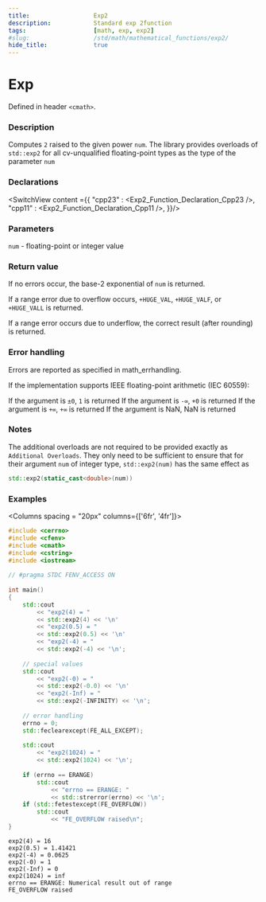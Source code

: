 ```yaml
---
title:                  Exp2
description:            Standard exp 2function
tags:                   [math, exp, exp2]
#slug:                  /std/math/mathematical_functions/exp2/
hide_title:             true
---
```



<!----------------- Codes ---------------------->

# Exp

Defined in header `<cmath>`.

### Description

Computes `2` raised to the given power `num`. The library provides overloads of `std::exp2` for all cv-unqualified floating-point types as the type of the parameter `num`

### Declarations

<SwitchView content ={{
    "cpp23" : <Exp2_Function_Declaration_Cpp23 />,
    "cpp11" : <Exp2_Function_Declaration_Cpp11 />,
}}/>


### Parameters
 
`num` - floating-point or integer value

### Return value

If no errors occur, the base-2 exponential of `num` is returned.

If a range error due to overflow occurs, `+HUGE_VAL`, `+HUGE_VALF`, or `+HUGE_VALL` is returned.

If a range error occurs due to underflow, the correct result (after rounding) is returned.


### Error handling

Errors are reported as specified in math_errhandling.

If the implementation supports IEEE floating-point arithmetic (IEC 60559):

If the argument is `±0`, `1` is returned
If the argument is `-∞`, `+0` is returned
If the argument is `+∞`, `+∞` is returned
If the argument is NaN, NaN is returned

### Notes

The additional overloads are not required to be provided exactly as `Additional Overloads`. 
They only need to be sufficient to ensure that for their argument `num` of integer type, 
`std::exp2(num)` has the same effect as 
```cpp
std::exp2(static_cast<double>(num))
```

### Examples



<Columns spacing = "20px" columns={['6fr', '4fr']}>
<div>

```cpp
#include <cerrno>
#include <cfenv>
#include <cmath>
#include <cstring>
#include <iostream>
 
// #pragma STDC FENV_ACCESS ON
 
int main()
{
    std::cout 
        << "exp2(4) = " 
        << std::exp2(4) << '\n'
        << "exp2(0.5) = " 
        << std::exp2(0.5) << '\n'
        << "exp2(-4) = " 
        << std::exp2(-4) << '\n';
 
    // special values
    std::cout 
        << "exp2(-0) = " 
        << std::exp2(-0.0) << '\n'
        << "exp2(-Inf) = " 
        << std::exp2(-INFINITY) << '\n';
 
    // error handling
    errno = 0;
    std::feclearexcept(FE_ALL_EXCEPT);
 
    std::cout 
        << "exp2(1024) = " 
        << std::exp2(1024) << '\n';
 
    if (errno == ERANGE)
        std::cout 
            << "errno == ERANGE: " 
            << std::strerror(errno) << '\n';
    if (std::fetestexcept(FE_OVERFLOW))
        std::cout 
            << "FE_OVERFLOW raised\n";
}
```

</div>

<div>

```plaintext title="Possible Result"
exp2(4) = 16
exp2(0.5) = 1.41421
exp2(-4) = 0.0625
exp2(-0) = 1
exp2(-Inf) = 0
exp2(1024) = inf
errno == ERANGE: Numerical result out of range
FE_OVERFLOW raised
```

</div>
</Columns>
